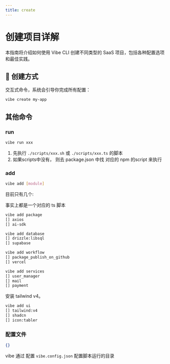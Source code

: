 ```yaml
---
title: create
---
```


# 创建项目详解

本指南将介绍如何使用 Vibe CLI 创建不同类型的 SaaS 项目，包括各种配置选项和最佳实践。

## 🎯 创建方式

交互式命令，系统会引导你完成所有配置：

```bash
vibe create my-app
```

## 其他命令

### run

```bash
vibe run xxx
```

1. 先执行 `./scripts/xxx.sh` 或 `./scripts/xxx.ts` 的脚本
2. 如果scripts中没有， 则去 package.json 中找 对应的 npm 的script 来执行

### add

```bash
vibe add [module]
```

目前只有几个:

事实上都是一个对应的 ts 脚本

```bash
vibe add package
[] axios
[] ai-sdk
```

```bash
vibe add database
[] drizzle:libsql
[] supabase
```

```bash
vibe add workflow
[] package_publish_on_github
[] vercel
```

```bash
vibe add services
[] user_manager
[] mail
[] payment
```

安装 tailwind v4。

```bash
vibe add ui
[] tailwind:v4
[] shadcn
[] icon:tabler
```

### 配置文件

```json vibe.config.json
{}
```

vibe 通过 配置 `vibe.config.json` 配置脚本运行的目录
